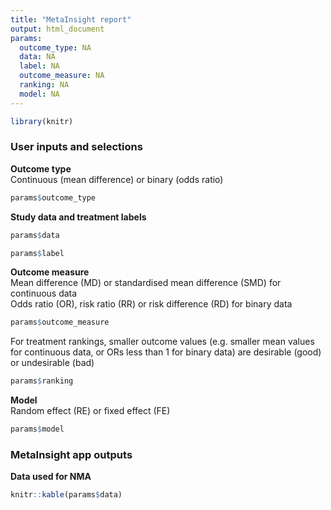 ```yaml
---
title: "MetaInsight report"
output: html_document
params:
  outcome_type: NA
  data: NA
  label: NA
  outcome_measure: NA
  ranking: NA
  model: NA
---
```


```r
library(knitr)
```

### User inputs and selections

**Outcome type**  
Continuous (mean difference) or binary (odds ratio)

```r
params$outcome_type
```

**Study data and treatment labels**

```r
params$data

params$label
```

**Outcome measure**  
Mean difference (MD) or standardised mean difference (SMD) for continuous data  
Odds ratio (OR), risk ratio (RR) or risk difference (RD) for binary data  

```r
params$outcome_measure
```

For treatment rankings, smaller outcome values (e.g. smaller mean values for continuous data, or ORs less than 1 for binary data) are desirable (good) or undesirable (bad)

```r
params$ranking
```

**Model**  
Random effect (RE) or fixed effect (FE)

```r
params$model
```

<!-- **Excluded studies** -->

<!-- ```{r} -->
<!-- params$exclusion -->
<!-- ``` -->

### MetaInsight app outputs  

**Data used for NMA** 

```r
knitr::kable(params$data)
```

<!-- **Summary of study characteristics** -->
<!-- Characteristics table of all studies -->

<!-- ```{r} -->
<!-- bugsnet_sumtb(bugsnetdt(params$data, params$outcome_type, params$label), params$outcome_type) -->
<!-- ``` -->







